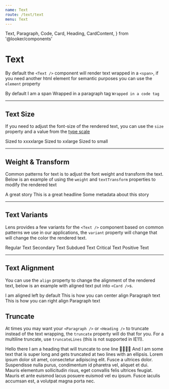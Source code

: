 ```yaml
---
name: Text
route: /text/text
menu: Text
---
```


  Text,
  Paragraph,
  Code,
  Card,
  Heading,
  CardContent,
} from '@looker/components'

# Text

<ComponentDetail
  of="Text"
  status="experimental"
  Figma="file/SmIM3VUQUgo8xb4o7UUxflkT/Typography"
/>

By default the `<Text />` component will render text wrapped in a `<span>`, if you need another html element for semantic purposes you can use the `element` property

<Playground>
  <Text>By default I am a span</Text>
  <Paragraph>Wrapped in a paragraph tag</Paragraph>
  <Code>Wrapped in a code tag</Code>
</Playground>

---

## Text Size

If you need to adjust the font-size of the rendered text, you can use the `size` property and a value from the [type scale](/#!/Typography)

<Playground>
  <Text fontSize="xxxxlarge">Sized to xxxxlarge</Text>
  <Text fontSize="xxlarge">Sized to xxlarge</Text>
  <Text fontSize="small">Sized to small</Text>
</Playground>

---

## Weight & Transform

Common patterns for text is to adjust the font weight and transform the text. Below is an example of using the `weight` and `textTransform` properties to modify the rendered text

<Playground>
  <Text fontSize="small" textTransform="upper" fontWeight="semiBold">
    A great story
  </Text>
  <Text fontSize="xxxxlarge" fontWeight="light">
    This is a great headline
  </Text>
  <Text fontSize="small" textTransform="caps">
    Some metadata about this story
  </Text>
</Playground>

---

## Text Variants

Lens provides a few variants for the `<Text />` component based on common patterns we use in our applications, the `variant` property will change that will change the color the rendered text.

<Playground>
  <Text>Regular Text</Text>
  <Text variant="secondary">Secondary Text</Text>
  <Text variant="subdued">Subdued Text</Text>
  <Text variant="critical">Critical Text</Text>
  <Text variant="positive">Positive Text</Text>
</Playground>

---

## Text Alignment

You can use the `align` property to change the alignment of the rendered text, below is an example with aligned text put into `<Card />`s.

<Playground>
  <Card>
    <CardContent>
      <Paragraph> I am aligned left by default</Paragraph>
    </CardContent>
  </Card>
  <Card>
    <CardContent>
      <Paragraph align="center">
        This is how you can center align Paragraph text
      </Paragraph>
    </CardContent>
  </Card>
  <Card>
    <CardContent>
      <Paragraph align="right">
        This is how you can right align Paragraph text
      </Paragraph>
    </CardContent>
  </Card>
</Playground>

## Truncate

At times you may want your `<Paragraph />` or `<Heading />` to truncate instead of the text wrapping, the `truncate` property will do that for you. For a multiline truncate, use `truncateLines` (this is not supported in IE11).

<Playground>
  <div style={{ width: '40%' }}>
    <Heading truncate as="h2">
      Hello there I am a heading that will truncate to one line 🍕🥑🍪🥓
    </Heading>
    <Paragraph truncateLines={2}>
      And I am some text that is super long and gets truncated at two lines with
      an ellipsis. Lorem ipsum dolor sit amet, consectetur adipiscing elit.
      Fusce a ultrices dolor. Suspendisse nulla purus, condimentum id pharetra
      vel, aliquet et dui. Mauris elementum sollicitudin risus, eget convallis
      felis ultrices feugiat. Mauris et ante euismod lacus posuere euismod vel
      eu ipsum. Fusce iaculis accumsan est, a volutpat magna porta nec.
    </Paragraph>
  </div>
</Playground>
